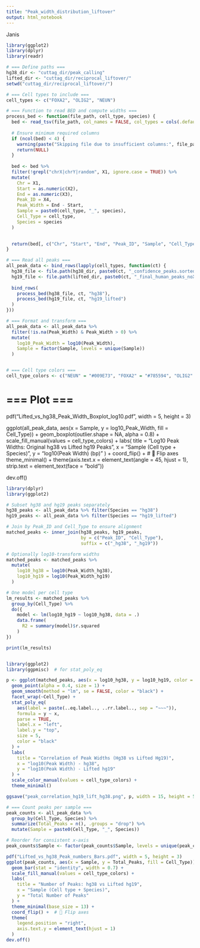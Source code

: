 ```yaml
---
title: "Peak_width_distribution_liftover"
output: html_notebook
---
```


 Janis

```r
library(ggplot2)
library(dplyr)
library(readr)

# === Define paths ===
hg38_dir <- "cuttag_dir/peak_calling"
lifted_dir <- "cuttag_dir/reciprocal_liftover/"
setwd("cuttag_dir/reciprocal_liftover/")

# === Cell types to include ===
cell_types <- c("FOXA2", "OLIG2", "NEUN")

# === Function to read BED and compute widths ===
process_bed <- function(file_path, cell_type, species) {
  bed <- read_tsv(file_path, col_names = FALSE, col_types = cols(.default = "c"))
  
  # Ensure minimum required columns
  if (ncol(bed) < 4) {
    warning(paste("Skipping file due to insufficient columns:", file_path))
    return(NULL)
  }
  
  bed <- bed %>%
  filter(!grepl("chrX|chrY|random", X1, ignore.case = TRUE)) %>%
  mutate(
    Chr = X1,
    Start = as.numeric(X2),
    End = as.numeric(X3),
    Peak_ID = X4,
    Peak_Width = End - Start,
    Sample = paste0(cell_type, "_", species),
    Cell_Type = cell_type,
    Species = species
  )

  
  return(bed[, c("Chr", "Start", "End", "Peak_ID", "Sample", "Cell_Type", "Species", "Peak_Width")])
}

# === Read all peaks ===
all_peak_data <- bind_rows(lapply(cell_types, function(ct) {
  hg38_file <- file.path(hg38_dir, paste0(ct, "_confidence_peaks.sorted.bed"))
  hg19_file <- file.path(lifted_dir, paste0(ct, "_final_human_peaks_noXYrandom.bed"))
  
  bind_rows(
    process_bed(hg38_file, ct, "hg38"),
    process_bed(hg19_file, ct, "hg19_lifted")
  )
}))

# === Format and transform ===
all_peak_data <- all_peak_data %>%
  filter(!is.na(Peak_Width) & Peak_Width > 0) %>%
  mutate(
    log10_Peak_Width = log10(Peak_Width),
    Sample = factor(Sample, levels = unique(Sample))
  )


# === Cell type colors ===
cell_type_colors <- c("NEUN" = "#009E73", "FOXA2" = "#785594", "OLIG2" = "#0072B2")

```

# === Plot ===
pdf("Lifted_vs_hg38_Peak_Width_Boxplot_log10.pdf", width = 5, height = 3)

ggplot(all_peak_data, aes(x = Sample, y = log10_Peak_Width, fill = Cell_Type)) +
  geom_boxplot(outlier.shape = NA, alpha = 0.8) +
  scale_fill_manual(values = cell_type_colors) +
  labs(
    title = "Log10 Peak Widths: Original hg38 vs Lifted hg19 Peaks",
    x = "Sample (Cell type + Species)",
    y = "log10(Peak Width) (bp)"
  ) +
  coord_flip() +  # 🔄 Flip axes
  theme_minimal() +
  theme(axis.text.x = element_text(angle = 45, hjust = 1),
        strip.text = element_text(face = "bold")) 


dev.off()

```r
library(dplyr)
library(ggplot2)

# Subset hg38 and hg19 peaks separately
hg38_peaks <- all_peak_data %>% filter(Species == "hg38")
hg19_peaks <- all_peak_data %>% filter(Species == "hg19_lifted")

# Join by Peak_ID and Cell_Type to ensure alignment
matched_peaks <- inner_join(hg38_peaks, hg19_peaks, 
                            by = c("Peak_ID", "Cell_Type"), 
                            suffix = c("_hg38", "_hg19"))

# Optionally log10-transform widths
matched_peaks <- matched_peaks %>%
  mutate(
    log10_hg38 = log10(Peak_Width_hg38),
    log10_hg19 = log10(Peak_Width_hg19)
  )

# One model per cell type
lm_results <- matched_peaks %>%
  group_by(Cell_Type) %>%
  do({
    model <- lm(log10_hg19 ~ log10_hg38, data = .)
    data.frame(
      R2 = summary(model)$r.squared
    )
})

print(lm_results)


library(ggplot2)
library(ggpmisc)  # for stat_poly_eq

p <- ggplot(matched_peaks, aes(x = log10_hg38, y = log10_hg19, color = Cell_Type)) +
  geom_point(alpha = 0.4, size = 1) +
  geom_smooth(method = "lm", se = FALSE, color = "black") +
  facet_wrap(~Cell_Type) +
  stat_poly_eq(
    aes(label = paste(..eq.label.., ..rr.label.., sep = "~~~")),
    formula = y ~ x,
    parse = TRUE,
    label.x = "left",
    label.y = "top",
    size = 5,
    color = "black"
  ) +
  labs(
    title = "Correlation of Peak Widths (Hg38 vs Lifted Hg19)",
    x = "log10(Peak Width) - hg38",
    y = "log10(Peak Width) - Lifted hg19"
  ) +
  scale_color_manual(values = cell_type_colors) +
  theme_minimal()

ggsave("peak_correlation_hg19_lift_hg38.png", p, width = 15, height = 5, dpi = 300)


```

```r
# === Count peaks per sample ===
peak_counts <- all_peak_data %>%
  group_by(Cell_Type, Species) %>%
  summarize(Total_Peaks = n(), .groups = "drop") %>%
  mutate(Sample = paste0(Cell_Type, "_", Species))

# Reorder for consistent x-axis
peak_counts$Sample <- factor(peak_counts$Sample, levels = unique(peak_counts$Sample))

pdf("Lifted_vs_hg38_Peak_numbers_Bars.pdf", width = 5, height = 3)
ggplot(peak_counts, aes(x = Sample, y = Total_Peaks, fill = Cell_Type)) +
  geom_bar(stat = "identity", width = 0.7) +
  scale_fill_manual(values = cell_type_colors) +
  labs(
    title = "Number of Peaks: hg38 vs Lifted hg19",
    x = "Sample (Cell type + Species)",
    y = "Total Number of Peaks"
  ) +
  theme_minimal(base_size = 13) +
  coord_flip() +  # 🔄 Flip axes
  theme(
    legend.position = "right",
    axis.text.y = element_text(hjust = 1)
  )
dev.off()


```